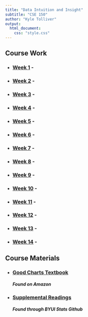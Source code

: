 ```yaml
---
title: "Data Intuition and Insight"
subtitle: "CSE 150"
author: "Kyle Tolliver"
output: 
  html_document:
    css: "style.css"
---
```


## Course Work

* ### [Week 1](./week01/main.html) - 
* ### [Week 2](./week02/main.html) -
* ### [Week 3](./week03/main.html) -
* ### [Week 4](./week04/main.html) - 
* ### [Week 5](./week05/main.html) - 
* ### [Week 6](./week06/main.html) - 
* ### [Week 7](./week07/main.html) -
* ### [Week 8](./week08/main.html) - 
* ### [Week 9](./week09/main.html) -
* ### [Week 10](./week10/main.html) -
* ### [Week 11](./week11/main.html) - 
* ### [Week 12](./week11/main.html) - 
* ### [Week 13](./week13/main.html) - 
* ### [Week 14](./week14/main.html) -

## Course Materials

* ### [Good Charts Textbook](https://www.amazon.com/gp/product/1633690709/ref=ppx_yo_dt_b_asin_title_o00_s00?ie=UTF8&psc=1)         
##### Found on Amazon

* ### [Supplemental Readings](https://byuistats.github.io/BYUI_CSE150_StatBook/)    
##### Found through BYUI Stats Github